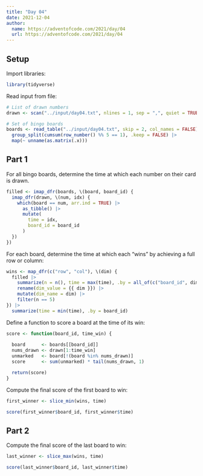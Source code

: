 ```yaml
---
title: "Day 04"
date: 2021-12-04
author:
  name: https://adventofcode.com/2021/day/04
  url: https://adventofcode.com/2021/day/04
---
```


## Setup

Import libraries:

```r

library(tidyverse)

```

Read input from file:

```r

# List of drawn numbers
drawn <- scan("../input/day04.txt", nlines = 1, sep = ",", quiet = TRUE)

# Set of bingo boards
boards <- read_table("../input/day04.txt", skip = 2, col_names = FALSE) |> 
  group_split(cumsum(row_number() %% 5 == 1), .keep = FALSE) |> 
  map(~ unname(as.matrix(.x)))

```

## Part 1

For all bingo boards, determine the time at which each number on their card is drawn.

```r

filled <- imap_dfr(boards, \(board, board_id) {
  imap_dfr(drawn, \(num, idx) {
    which(board == num, arr.ind = TRUE) |> 
      as_tibble() |> 
      mutate(
        time = idx, 
        board_id = board_id
      )
  })
})

```

For each board, determine the time at which each "wins" by achieving a full row or column:

```r

wins <- map_dfr(c("row", "col"), \(dim) {
  filled |> 
    summarize(n = n(), time = max(time), .by = all_of(c("board_id", dim))) |> 
    rename(dim_value = {{ dim }}) |> 
    mutate(dim_name = dim) |> 
    filter(n == 5)
}) |> 
  summarize(time = min(time), .by = board_id)

```

Define a function to score a board at the time of its win:

```r

score <- function(board_id, time_win) {
  
  board      <- boards[[board_id]]
  nums_drawn <- drawn[1:time_win]
  unmarked   <- board[!(board %in% nums_drawn)]
  score      <- sum(unmarked) * tail(nums_drawn, 1)

  return(score)
}

```

Compute the final score of the first board to win:

```r

first_winner <- slice_min(wins, time)

score(first_winner$board_id, first_winner$time)

```

## Part 2

Compute the final score of the last board to win:

```r

last_winner <- slice_max(wins, time)

score(last_winner$board_id, last_winner$time)

```
